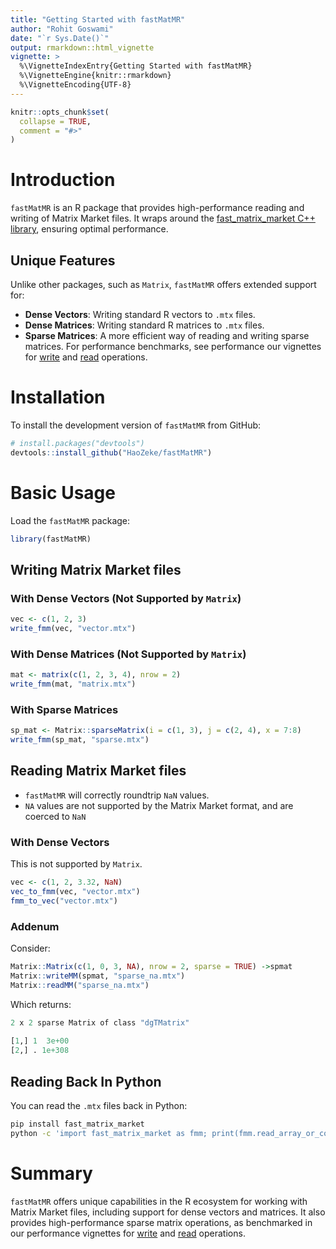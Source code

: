 ```yaml
---
title: "Getting Started with fastMatMR"
author: "Rohit Goswami"
date: "`r Sys.Date()`"
output: rmarkdown::html_vignette
vignette: >
  %\VignetteIndexEntry{Getting Started with fastMatMR}
  %\VignetteEngine{knitr::rmarkdown}
  %\VignetteEncoding{UTF-8}
---
```


```r
knitr::opts_chunk$set(
  collapse = TRUE,
  comment = "#>"
)
```

# Introduction

`fastMatMR` is an R package that provides high-performance reading and writing
of Matrix Market files. It wraps around the [fast_matrix_market C++
library](https://github.com/alugowski/fast_matrix_market), ensuring optimal
performance.

## Unique Features

Unlike other packages, such as `Matrix`, `fastMatMR` offers extended support
for:

- **Dense Vectors**: Writing standard R vectors to `.mtx` files.
- **Dense Matrices**: Writing standard R matrices to `.mtx` files.
- **Sparse Matrices**: A more efficient way of reading and writing sparse
  matrices. For performance benchmarks, see performance our vignettes for [write](vignette("fmm_write_bench")) and [read](vignette("fmm_read_bench")) operations.

# Installation

To install the development version of `fastMatMR` from GitHub:

```r
# install.packages("devtools")
devtools::install_github("HaoZeke/fastMatMR")
```

# Basic Usage

Load the `fastMatMR` package:

```r
library(fastMatMR)
```

## Writing Matrix Market files

### With Dense Vectors (Not Supported by `Matrix`)

```r
vec <- c(1, 2, 3)
write_fmm(vec, "vector.mtx")
```

### With Dense Matrices (Not Supported by `Matrix`)

```r
mat <- matrix(c(1, 2, 3, 4), nrow = 2)
write_fmm(mat, "matrix.mtx")
```

### With Sparse Matrices

```r
sp_mat <- Matrix::sparseMatrix(i = c(1, 3), j = c(2, 4), x = 7:8)
write_fmm(sp_mat, "sparse.mtx")
```

## Reading Matrix Market files

- `fastMatMR` will correctly roundtrip `NaN` values.
- `NA` values are not supported by the Matrix Market format, and are coerced to `NaN`

### With Dense Vectors

This is not supported by `Matrix`.

```r
vec <- c(1, 2, 3.32, NaN)
vec_to_fmm(vec, "vector.mtx")
fmm_to_vec("vector.mtx")
```


### Addenum

Consider:

```r
Matrix::Matrix(c(1, 0, 3, NA), nrow = 2, sparse = TRUE) ->spmat
Matrix::writeMM(spmat, "sparse_na.mtx")
Matrix::readMM("sparse_na.mtx")
```

Which returns:

```r
2 x 2 sparse Matrix of class "dgTMatrix"
             
[1,] 1  3e+00
[2,] . 1e+308
```

## Reading Back In Python

You can read the `.mtx` files back in Python:

```bash
pip install fast_matrix_market
python -c 'import fast_matrix_market as fmm; print(fmm.read_array_or_coo("sparse.mtx"))'
```


# Summary

`fastMatMR` offers unique capabilities in the R ecosystem for working with
Matrix Market files, including support for dense vectors and matrices. It also
provides high-performance sparse matrix operations, as benchmarked in our
performance vignettes for [write](vignette("fmm_write_bench")) and [read](vignette("fmm_read_bench")) operations.
